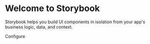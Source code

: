 <style>
	{`
    .subheading {
      --mediumdark: '#999999';
      font-weight: 900;
      font-size: 13px;
      color: #999;
      letter-spacing: 6px;
      line-height: 24px;
      text-transform: uppercase;
      margin-bottom: 12px;
      margin-top: 40px;
    }

          .link-list {
            display: grid;
            grid-template-columns: 1fr;
            grid-template-rows: 1fr 1fr;
            row-gap: 10px;
          }

          @media (min-width: 620px) {
            .link-list {
              row-gap: 20px;
              column-gap: 20px;
              grid-template-columns: 1fr 1fr;
            }
          }

          @media all and (-ms-high-contrast:none) {
          .link-list {
              display: -ms-grid;
              -ms-grid-columns: 1fr 1fr;
              -ms-grid-rows: 1fr 1fr;
            }
          }

          .link-item {
            display: block;
            padding: 20px 30px 20px 15px;
            border: 1px solid #00000010;
            border-radius: 5px;
            transition: background 150ms ease-out, border 150ms ease-out, transform 150ms ease-out;
            color: #333333;
            display: flex;
            align-items: flex-start;
          }

          .link-item:hover {
            border-color: #1EA7FD50;
            transform: translate3d(0, -3px, 0);
            box-shadow: rgba(0, 0, 0, 0.08) 0 3px 10px 0;
          }

          .link-item:active {
            border-color: #1EA7FD;
            transform: translate3d(0, 0, 0);
          }

          .link-item strong {
            font-weight: 700;
            display: block;
            margin-bottom: 2px;
          }

          .link-item img {
            height: 40px;
            width: 40px;
            margin-right: 15px;
            flex: none;
          }

          .link-item span {
            font-size: 14px;
            line-height: 20px;
          }

          .tip {
            display: inline-block;
            border-radius: 1em;
            font-size: 11px;
            line-height: 12px;
            font-weight: 700;
            background: #E7FDD8;
            color: #66BF3C;
            padding: 4px 12px;
            margin-right: 10px;
            vertical-align: top;
          }

          .tip-wrapper {
            font-size: 13px;
            line-height: 20px;
            margin-top: 40px;
            margin-bottom: 40px;
          }

          .tip-wrapper code {
            font-size: 12px;
            display: inline-block;
          }
`}
</style>

# Welcome to Storybook

Storybook helps you build UI components in isolation from your app's business logic, data, and context.


<div className="subheading">Configure</div>



